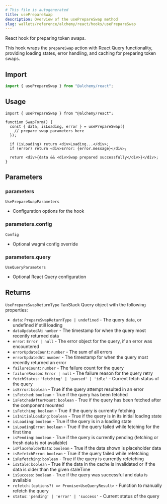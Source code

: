 ```yaml
---
# This file is autogenerated
title: usePrepareSwap
description: Overview of the usePrepareSwap method
slug: wallets/reference/alchemy/react/hooks/usePrepareSwap
---
```


React hook for preparing token swaps.

This hook wraps the `prepareSwap` action with React Query functionality,
providing loading states, error handling, and caching for preparing token swaps.

## Import

```ts
import { usePrepareSwap } from "@alchemy/react";
```

## Usage

```tsx twoslash
import { usePrepareSwap } from "@alchemy/react";

function SwapForm() {
  const { data, isLoading, error } = usePrepareSwap({
    // prepare swap parameters here
  });

  if (isLoading) return <div>Loading...</div>;
  if (error) return <div>Error: {error.message}</div>;

  return <div>{data && <div>Swap prepared successfully</div>}</div>;
}
```

## Parameters

### parameters

`UsePrepareSwapParameters`

- Configuration options for the hook

### parameters.config

`Config`

- Optional wagmi config override

### parameters.query

`UseQueryParameters`

- Optional React Query configuration

## Returns

`UsePrepareSwapReturnType`
TanStack Query object with the following properties:

- `data`: `PrepareSwapReturnType | undefined` - The query data, or undefined if still loading
- `dataUpdatedAt`: `number` - The timestamp for when the query most recently returned data
- `error`: `Error | null` - The error object for the query, if an error was encountered
- `errorUpdateCount`: `number` - The sum of all errors
- `errorUpdatedAt`: `number` - The timestamp for when the query most recently returned an error
- `failureCount`: `number` - The failure count for the query
- `failureReason`: `Error | null` - The failure reason for the query retry
- `fetchStatus`: `'fetching' | 'paused' | 'idle'` - Current fetch status of the query
- `isError`: `boolean` - True if the query attempt resulted in an error
- `isFetched`: `boolean` - True if the query has been fetched
- `isFetchedAfterMount`: `boolean` - True if the query has been fetched after the component mounted
- `isFetching`: `boolean` - True if the query is currently fetching
- `isInitialLoading`: `boolean` - True if the query is in its initial loading state
- `isLoading`: `boolean` - True if the query is in a loading state
- `isLoadingError`: `boolean` - True if the query failed while fetching for the first time
- `isPending`: `boolean` - True if the query is currently pending (fetching or fresh data is not available)
- `isPlaceholderData`: `boolean` - True if the data shown is placeholder data
- `isRefetchError`: `boolean` - True if the query failed while refetching
- `isRefetching`: `boolean` - True if the query is currently refetching
- `isStale`: `boolean` - True if the data in the cache is invalidated or if the data is older than the given staleTime
- `isSuccess`: `boolean` - True if the query was successful and data is available
- `refetch`: `(options?) => Promise<UseQueryResult>` - Function to manually refetch the query
- `status`: `'pending' | 'error' | 'success'` - Current status of the query
